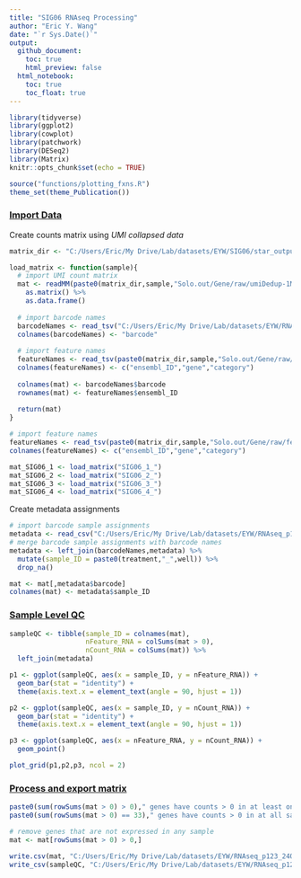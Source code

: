 ```yaml
---
title: "SIG06 RNAseq Processing"
author: "Eric Y. Wang"
date: "`r Sys.Date()`"
output:
  github_document:
    toc: true
    html_preview: false
  html_notebook:
    toc: true
    toc_float: true
---
```


```r
library(tidyverse)
library(ggplot2)
library(cowplot)
library(patchwork)
library(DESeq2)
library(Matrix)
knitr::opts_chunk$set(echo = TRUE)
```

```r
source("functions/plotting_fxns.R")
theme_set(theme_Publication())
```

### [Import Data]{.underline}

Create counts matrix using *UMI collapsed data*
```r
matrix_dir <- "C:/Users/Eric/My Drive/Lab/datasets/EYW/SIG06/star_output/"

load_matrix <- function(sample){
  # import UMI count matrix
  mat <- readMM(paste0(matrix_dir,sample,"Solo.out/Gene/raw/umiDedup-1MM_Directional.mtx")) %>%
    as.matrix() %>%
    as.data.frame()
  
  # import barcode names
  barcodeNames <- read_tsv("C:/Users/Eric/My Drive/Lab/datasets/EYW/RNAseq_p123_240806/star_outputSolo.out/Gene/raw/barcodes.tsv", col_names = F)
  colnames(barcodeNames) <- "barcode"
  
  # import feature names
  featureNames <- read_tsv(paste0(matrix_dir,sample,"Solo.out/Gene/raw/features.tsv"), col_names = F)
  colnames(featureNames) <- c("ensembl_ID","gene","category")
  
  colnames(mat) <- barcodeNames$barcode
  rownames(mat) <- featureNames$ensembl_ID
  
  return(mat)
}

# import feature names
featureNames <- read_tsv(paste0(matrix_dir,sample,"Solo.out/Gene/raw/features.tsv"), col_names = F)
colnames(featureNames) <- c("ensembl_ID","gene","category")
```

```r
mat_SIG06_1 <- load_matrix("SIG06_1_")
mat_SIG06_2 <- load_matrix("SIG06_2_")
mat_SIG06_3 <- load_matrix("SIG06_3_")
mat_SIG06_4 <- load_matrix("SIG06_4_")
```


Create metadata assignments
```r
# import barcode sample assignments
metadata <- read_csv("C:/Users/Eric/My Drive/Lab/datasets/EYW/RNAseq_p123_240806/sample_metadata.csv")
# merge barcode sample assignments with barcode names
metadata <- left_join(barcodeNames,metadata) %>%
  mutate(sample_ID = paste0(treatment,"_",well)) %>%
  drop_na()

mat <- mat[,metadata$barcode]
colnames(mat) <- metadata$sample_ID
```

### [Sample Level QC]{.underline}

```r
sampleQC <- tibble(sample_ID = colnames(mat),
                   nFeature_RNA = colSums(mat > 0),
                   nCount_RNA = colSums(mat)) %>%
  left_join(metadata)
```

```r
p1 <- ggplot(sampleQC, aes(x = sample_ID, y = nFeature_RNA)) +
  geom_bar(stat = "identity") +
  theme(axis.text.x = element_text(angle = 90, hjust = 1))

p2 <- ggplot(sampleQC, aes(x = sample_ID, y = nCount_RNA)) +
  geom_bar(stat = "identity") +
  theme(axis.text.x = element_text(angle = 90, hjust = 1))

p3 <- ggplot(sampleQC, aes(x = nFeature_RNA, y = nCount_RNA)) +
  geom_point()

plot_grid(p1,p2,p3, ncol = 2)
```

### [Process and export matrix]{.underline}

```r
paste0(sum(rowSums(mat > 0) > 0)," genes have counts > 0 in at least one sample")
paste0(sum(rowSums(mat > 0) == 33)," genes have counts > 0 in at all samples")

# remove genes that are not expressed in any sample
mat <- mat[rowSums(mat > 0) > 0,]

write.csv(mat, "C:/Users/Eric/My Drive/Lab/datasets/EYW/RNAseq_p123_240806/processed_data/RNAseq_p123_counts.csv", row.names = T)
write_csv(sampleQC, "C:/Users/Eric/My Drive/Lab/datasets/EYW/RNAseq_p123_240806/processed_data/processed_metadata.csv")
```







